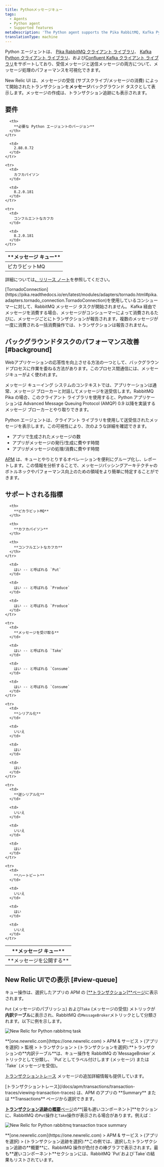 ```yaml
---
title: Pythonメッセージキュー
tags:
  - Agents
  - Python agent
  - Supported features
metaDescription: 'The Python agent supports the Pika RabbitMQ, Kafka Python, and Confluent Kafka client libraries, giving you insight into the performance of your message processing.'
translationType: machine
---
```





Python エージェントは、 [Pika RabbitMQ クライアント ライブラリ](https://pypi.python.org/pypi/pika)、 [Kafka Python クライアント ライブラリ](https://pypi.python.org/pypi/kafka-python)、および[Confluent Kafka クライアント ライブラリ](https://pypi.org/project/confluent-kafka/)をサポートしており、受信メッセージと送信メッセージの両方について、メッセージ処理のパフォーマンスを可視化できます。

New Relic UI は、メッセージの受信 (サブスクライブ/メッセージの消費) によって開始されたトランザクションを**メッセージ**バックグラウンド タスクとして表示します。メッセージの作成は、トランザクション追跡にも表示されます。

## 要件

<table>
  <thead>
    <tr>
      <th width={150}>
        **メッセージ キュー**
      </th>

      <th>
        **必要な Python エージェントのバージョン**
      </th>
    </tr>
  </thead>

  <tbody>
    <tr>
      <td>
        ピカラビットMQ
      </td>

      <td>
        2.88.0.72
      </td>
    </tr>

    <tr>
      <td>
        カフカパイソン
      </td>

      <td>
        8.2.0.181
      </td>
    </tr>

    <tr>
      <td>
        コンフルエントなカフカ
      </td>

      <td>
        8.2.0.181
      </td>
    </tr>
  </tbody>
</table>

詳細については[、リリース ノート](/docs/release-notes/agent-release-notes/python-release-notes)を参照してください。

<Callout variant="caution">
  [TornadoConnection](https://pika.readthedocs.io/en/latest/modules/adapters/tornado.html#pika.adapters.tornado_connection.TornadoConnection)を使用しているコンシューマーに対して、RabbitMQ メッセージ タスクが開始されません。
</Callout>

<Callout variant="caution">
  Kafka 経由でメッセージを消費する場合、メッセージがコンシューマーによって消費されるたびに、メッセージごとにトランザクションが報告されます。複数のメッセージが一度に消費される一括消費操作では、トランザクションは報告されません。
</Callout>

## バックグラウンドタスクのパフォーマンス改善 [#background]

Webアプリケーションの応答性を向上させる方法の一つとして、バックグラウンドプロセスに作業を委ねる方法があります。このプロセス間通信には、メッセージキューがよく使われます。

メッセージ キューイング システムのコンテキストでは、アプリケーションは通常、メッセージ ブローカーと対話してメッセージを送受信します。RabbitMQ Pika の場合、このクライアント ライブラリを使用すると、Python アプリケーションは Advanced Message Queuing Protocol (AMQP) 0.9 以降を実装するメッセージ ブローカーとやり取りできます。

Python エージェントは、クライアント ライブラリを使用して送受信されたメッセージを表示します。この可視性により、次のような詳細を確認できます。

* アプリで生成されたメッセージの数
* アプリがメッセージの発行/生成に費やす時間
* アプリがメッセージの処理/消費に費やす時間

[APM](#view-queue) は、キューとやりとりするオペレーションを便利にグループ化し、レポートします。この情報を分析することで、メッセージパッシングアーキテクチャのボトルネックやパフォーマンス向上のための領域をより簡単に特定することができます。

## サポートされる指標

<table>
  <thead>
    <tr>
      <th width={150}>
        **メッセージ キュー**
      </th>

      <th>
        **ピカラビットMQ**
      </th>

      <th>
        **カフカパイソン**
      </th>

      <th>
        **コンフルエントなカフカ**
      </th>
    </tr>
  </thead>

  <tbody>
    <tr>
      <td>
        **メッセージを公開する**
      </td>

      <td>
        はい -- と呼ばれる `Put`
      </td>

      <td>
        はい -- と呼ばれる `Produce`
      </td>

      <td>
        はい -- と呼ばれる `Produce`
      </td>
    </tr>

    <tr>
      <td>
        **メッセージを受け取る**
      </td>

      <td>
        はい -- と呼ばれる `Take`
      </td>

      <td>
        はい -- と呼ばれる `Consume`
      </td>

      <td>
        はい -- と呼ばれる `Consume`
      </td>
    </tr>

    <tr>
      <td>
        **シリアル化**
      </td>

      <td>
        いいえ
      </td>

      <td>
        はい
      </td>

      <td>
        はい
      </td>
    </tr>

    <tr>
      <td>
        **逆シリアル化**
      </td>

      <td>
        いいえ
      </td>

      <td>
        いいえ
      </td>

      <td>
        はい
      </td>
    </tr>

    <tr>
      <td>
        **ハートビート**
      </td>

      <td>
        いいえ
      </td>

      <td>
        はい
      </td>

      <td>
        いいえ
      </td>
    </tr>
  </tbody>
</table>

## New Relic UIでの表示 [#view-queue]

キュー操作は、選択したアプリの APM の \[[**トランザクション\]**ページ](/docs/apm/applications-menu/monitoring/transactions-dashboard)に表示されます。

`Put` (メッセージのパブリッシュ) および`Take` (メッセージの受信) メトリックが**内訳テーブル**に表示され、RabbitMQ の`MessageBroker`メトリックとして分類されます。以下に例を示します。

<img
  title="screen-rabbitmq-transaction.png"
  alt="New Relic for Python rabbitmq task"
  src={rabbitmqTransactionTask}
/>

<figcaption>
  **[one.newrelic.com](https://one.newrelic.com) > APM & サービス > (アプリを選択) > 監視 > トランザクション > (トランザクションを選択):**トランザクションの**内訳テーブル**は、キュー操作を RabbitMQ の`MessageBroker`メトリックとして分類し、 `Put`としてラベル付けします (メッセージ) または`Take` (メッセージを受信)。
</figcaption>

[トランザクショントレース](/docs/apm/transactions/transaction-traces/transaction-traces) メッセージの追加詳細情報も提供しています。

<Callout variant="tip">
  [トランザクショントレース](/docs/apm/transactions/transaction-traces/viewing-transaction-traces) は、APM のアプリの **Summary** または **Transactions** ページから選択できます。
</Callout>

[**トランザクション追跡の概要**ページ](/docs/apm/transactions/transaction-traces/transaction-trace-summary)の**\[最も遅いコンポーネント]**セクションに、RabbitMQ の`Put`操作と`Take`操作が表示される場合があります。例えば：

<img
  title="screen-rabbitmq-trace-slowest.png"
  alt="New Relic for Python rabbitmq transaction trace summary"
  src={rabbitmqTransactionTraceSummary0}
/>

<figcaption>
  **[one.newrelic.com](https://one.newrelic.com) > APM & サービス > (アプリを選択) > (トランザクション追跡を選択):**この例では、選択したトランザクション追跡の**概要**に、RabbitMQ 操作が色付きの棒グラフで表示されます。最も**遅いコンポーネント**セクションには、RabbitMQ `Put`および`Take`の結果もリストされています。
</figcaption>